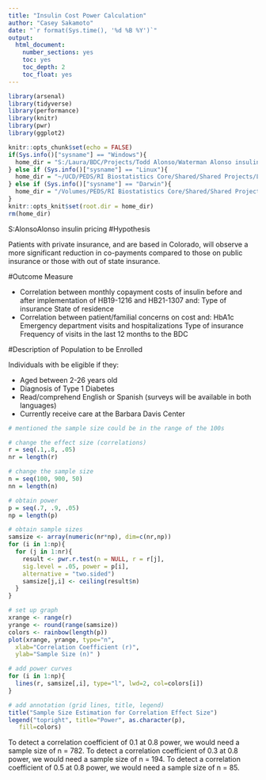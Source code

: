 ---
title: "Insulin Cost Power Calculation"
author: "Casey Sakamoto"
date: "`r format(Sys.time(), '%d %B %Y')`"
output:
  html_document:
    number_sections: yes
    toc: yes
    toc_depth: 2
    toc_float: yes
---

```{r setup, include=FALSE}
library(arsenal)
library(tidyverse)
library(performance)
library(knitr)
library(pwr)
library(ggplot2)

knitr::opts_chunk$set(echo = FALSE)
if(Sys.info()["sysname"] == "Windows"){
  home_dir = "S:/Laura/BDC/Projects/Todd Alonso/Waterman Alonso insulin pricing"
} else if (Sys.info()["sysname"] == "Linux"){
  home_dir = "~/UCD/PEDS/RI Biostatistics Core/Shared/Shared Projects/Laura/BDC/Projects"
} else if (Sys.info()["sysname"] == "Darwin"){
  home_dir = "/Volumes/PEDS/RI Biostatistics Core/Shared/Shared Projects/Laura/BDC/Projects"
}
knitr::opts_knit$set(root.dir = home_dir)
rm(home_dir)
```
S:\Laura\BDC\Projects\Todd Alonso\Waterman Alonso insulin pricing
#Hypothesis

Patients with private insurance, and are based in Colorado, will observe a more significant reduction in co-payments compared to those on public insurance or those with out of state insurance.


#Outcome Measure

* Correlation between monthly copayment costs of insulin before and after implementation of HB19-1216 and HB21-1307 and:
	Type of insurance
	State of residence
* Correlation between patient/familial concerns on cost and:
	HbA1c
	Emergency department visits and hospitalizations
	Type of insurance
	Frequency of visits in the last 12 months to the BDC

#Description of Population to be Enrolled

Individuals with be eligible if they:

* Aged between 2-26 years old
* Diagnosis of Type 1 Diabetes
* Read/comprehend English or Spanish (surveys will be available in both languages)
* Currently receive care at the Barbara Davis Center


```{r pwr calc}
# mentioned the sample size could be in the range of the 100s

# change the effect size (correlations)
r = seq(.1,.8, .05)
nr = length(r)

# change the sample size
n = seq(100, 900, 50)
nn = length(n)

# obtain power
p = seq(.7, .9, .05)
np = length(p)

# obtain sample sizes
samsize <- array(numeric(nr*np), dim=c(nr,np))
for (i in 1:np){
  for (j in 1:nr){
    result <- pwr.r.test(n = NULL, r = r[j],
    sig.level = .05, power = p[i],
    alternative = "two.sided")
    samsize[j,i] <- ceiling(result$n)
  }
}

# set up graph
xrange <- range(r)
yrange <- round(range(samsize))
colors <- rainbow(length(p))
plot(xrange, yrange, type="n",
  xlab="Correlation Coefficient (r)",
  ylab="Sample Size (n)" )

# add power curves
for (i in 1:np){
  lines(r, samsize[,i], type="l", lwd=2, col=colors[i])
}

# add annotation (grid lines, title, legend)
title("Sample Size Estimation for Correlation Effect Size")
legend("topright", title="Power", as.character(p),
   fill=colors)
```

To detect a correlation coefficient of 0.1 at 0.8 power, we would need a sample size of n = 782.
To detect a correlation coefficient of 0.3 at 0.8 power, we would need a sample size of n = 194.
To detect a correlation coefficient of 0.5 at 0.8 power, we would need a sample size of n = 85.


